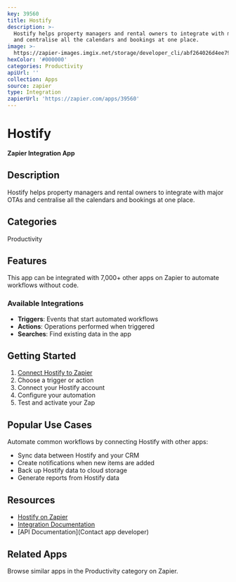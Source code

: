 ```yaml
---
key: 39560
title: Hostify
description: >-
  Hostify helps property managers and rental owners to integrate with major OTAs
  and centralise all the calendars and bookings at one place.
image: >-
  https://zapier-images.imgix.net/storage/developer_cli/abf264026d4ee79461d8a791ccf6fca3.png?auto=format%2Ccompress&ixlib=python-3.0.0&q=50
hexColor: '#000000'
categories: Productivity
apiUrl: ''
collection: Apps
source: zapier
type: Integration
zapierUrl: 'https://zapier.com/apps/39560'
---
```

# Hostify

**Zapier Integration App**

## Description

Hostify helps property managers and rental owners to integrate with major OTAs and centralise all the calendars and bookings at one place.

## Categories

Productivity

## Features

This app can be integrated with 7,000+ other apps on Zapier to automate workflows without code.

### Available Integrations

- **Triggers**: Events that start automated workflows
- **Actions**: Operations performed when triggered
- **Searches**: Find existing data in the app

## Getting Started

1. [Connect Hostify to Zapier](https://zapier.com/apps/39560)
2. Choose a trigger or action
3. Connect your Hostify account
4. Configure your automation
5. Test and activate your Zap

## Popular Use Cases

Automate common workflows by connecting Hostify with other apps:

- Sync data between Hostify and your CRM
- Create notifications when new items are added
- Back up Hostify data to cloud storage
- Generate reports from Hostify data

## Resources

- [Hostify on Zapier](https://zapier.com/apps/39560)
- [Integration Documentation](https://zapier.com/apps/39560/integrations)
- [API Documentation](Contact app developer)

## Related Apps

Browse similar apps in the Productivity category on Zapier.

